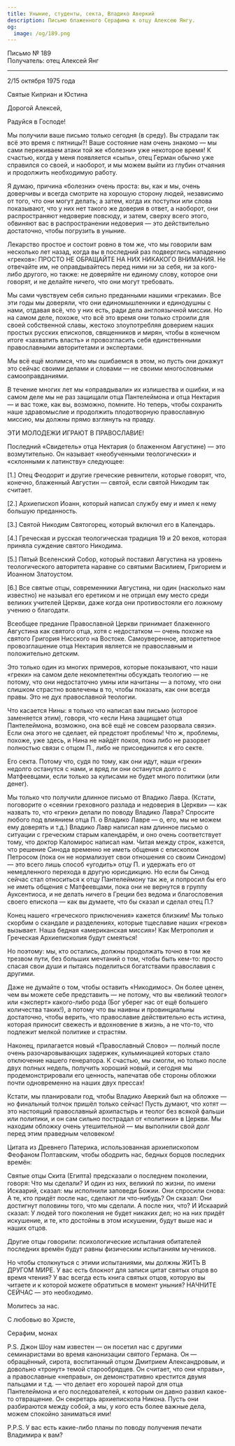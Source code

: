 ```yaml
---
title: Уныние, студенты, секта, Владико Аверкий
description: Письмо блаженного Серафима к отцу Алексею Янгу.
og:
  image: /og/189.png
---
```


<div style={{textAlign:'right', fontFamily:'monospace'}}>Письмо № 189</div>
<div style={{textAlign:'left', fontFamily:'monospace'}}>Получатель: отец Алексей Янг</div>

---

2/15 октября 1975 года

Святые Киприан и Юстина

Дорогой Алексей,

Радуйся в Господе!

Мы получили ваше письмо только сегодня (в среду). Вы страдали так всё это время с пятницы?! Ваше состояние нам очень знакомо — мы сами переживаем атаки той же «болезни» уже некоторое время! К счастью, когда у меня появляется «сыпь», отец Герман обычно уже справился со своей, и наоборот, и мы можем выйти из глубин отчаяния и продолжить необходимую работу.

Я думаю, причина «болезни» очень проста: вы, как и мы, очень доверчивы и всегда смотрите на хорошую сторону людей, независимо от того, что они могут делать; а затем, когда их поступки или слова показывают, что у них нет такого же доверия в ответ, а наоборот, они распространяют недоверие повсюду, и затем, сверху всего этого, обвиняют вас в распространении недоверия — это действительно достаточно, чтобы погрузить в уныние.

Лекарство простое и состоит ровно в том же, что мы говорили вам несколько лет назад, когда вы в последний раз подверглись нападению «греков»: ПРОСТО НЕ ОБРАЩАЙТЕ НА НИХ НИКАКОГО ВНИМАНИЯ. Не отвечайте им, не оправдывайтесь перед ними ни за себя, ни за кого-либо другого, но также: не доверяйте ни единому слову, которое они говорят, и не делайте ничего, что они могут требовать.

Мы сами чувствуем себя сильно преданными нашими «греками». Все эти годы мы доверяли, что они единомышленники и единодушны с нами, отдавая всё, что у них есть, ради дела англоязычной миссии. Но на самом деле, похоже, что всё это время они только строили для своей собственной славы, жестоко злоупотребляя доверием наших простых русских епископов, священников и мирян, чтобы в конечном итоге «захватить власть» и провозгласить себя единственными православными авторитетами и экспертами.

Мы всё ещё молимся, что мы ошибаемся в этом, но пусть они докажут это сейчас своими делами и словами — не своими многословными самооправданиями.

В течение многих лет мы «оправдывали» их излишества и ошибки, и на самом деле мы не раз защищали отца Пантелеймона и отца Нектария — и вас тоже, как вы, возможно, помните. Но теперь, чтобы сохранить наше здравомыслие и продолжить плодотворную православную миссию, мы должны прямо взглянуть на правду.

ЭТИ МОЛОДЕЖИ ИГРАЮТ В ПРАВОСЛАВИЕ!

Последний «Свидетель» отца Нектария (о блаженном Августине) — это возмутительно. Он называет «необученными теологически» и «склонными к латинству» следующее:

[1.] Отец Феодорит и другие греческие ревнители, которые говорят, что, конечно, блаженный Августин — святой, если святой Никодим так считает.

[2.] Архиепископ Иоанн, который написал службу ему и имел к нему большую преданность.

[3.] Святой Никодим Святогорец, который включил его в Календарь.

[4.] Греческая и русская теологическая традиция 19 и 20 веков, которая приняла суждение святого Никодима.

[5.] Пятый Вселенский Собор, который поставил Августина на уровень теологического авторитета наравне со святыми Василием, Григорием и Иоанном Златоустом.

[6.] Все святые отцы, современники Августина, ни один (насколько нам известно) не называл его еретиком и не отрицал ему место среди великих учителей Церкви, даже когда они противостояли его ложному учению о благодати.

Всеобщее предание Православной Церкви принимает блаженного Августина как святого отца, хотя с недостатком — очень похоже на святого Григория Нисского на Востоке. Самоуверенное, авторитетное провозглашение отца Нектария является не православным и положительно детским.

Это только один из многих примеров, которые показывают, что наши «греки» на самом деле некомпетентны обсуждать теологию — не потому, что они недостаточно умны или начитаны — а потому, что они слишком страстно вовлечены в то, чтобы показать, как они всегда правы. Это не дух православной теологии.

Что касается Нины: я только что написал вам письмо (которое заменяется этим), говоря, что «если Нина защищает отца Пантелеймона, возможно, она всё ещё не совсем разорвала связи». Если она этого не сделает, ей предстоят проблемы! Что ж, проблемы, похоже, уже здесь, и Нина не найдёт покоя, пока либо не разорвет полностью связи с отцом П., либо не присоединится к его секте.

Его секта. Потому что, судя по тому, как они идут, наши «греки» недолго останутся с нами, и вряд ли они останутся долго с Матфеевцами, если только за кулисами не будет много политики (или денег).

Мы только что получили длинное письмо от Владико Лавра. (Кстати, поговорите о «сеянии греховного разлада и недоверия в Церкви» — как назвать то, что «греки» делали по поводу Владико Лавра? Спросите любого под влиянием отца П. о Владико Лавре — о, его, мы не можем ему доверять и т.д.) Владико Лавр написал нам длинное письмо о ситуации с греческим старым календарём, и оно очень соответствует тому, что доктор Каломирос написал нам. Читая между строк, кажется, что решение Синода временно не иметь общения с епископом Петросом (пока он не нормализует свои отношения со своим Синодом) — это всего лишь способ «угодить» отцу П. и удержать его от немедленного перехода в другую юрисдикцию. Но если бы Синод сейчас стал относиться к отцу Пантелеймону так же, и попросил бы его не иметь общения с Матфеевцами, пока они не вернутся в группу Ауксентиоса, и не делать ничего в Греции без ведома и благословения своего епископа — как вы думаете, что бы сказал и сделал отец П.?

Конец нашего «греческого приключения» кажется близким! Мы только скорбим о скандале и разделениях, которые тщеславие наших «греков» вызывает. Наша бедная «американская миссия»! Как Метрополия и Греческая Архиепископия будут смеяться!

Но поэтому: мы, кто остались, должны продолжать точно в том же трезвом пути, без больших мечтаний о том, чтобы быть кем-то: просто спасая свои души и пытаясь поделиться богатствами православия с другими.

Даже не думайте о том, чтобы оставить «Никодимос». Он более ценен, чем вы можете себе представить — не потому, что вы «великий теолог» или «эксперт» какого-либо рода (Бог уберег нас от ещё большего количества таких!), а потому что вы наивны и провинциальны достаточно, чтобы верить, что православие действительно есть истина, которая приносит свежесть и вдохновение в жизнь, а не что-то, что подлежит мелкой политике и страстям.

Наконец, прилагается новый «Православный Слово» — полный после очень разочаровывающих задержек, кульминацией которых стало отключение нашего генератора. К счастью, мы смогли, но только после двух полных недель, получить хороший новый, и сегодня мы продемонстрировали его ценность, напечатав обе стороны обложки почти одновременно на наших двух прессах!

Кстати, мы планировали год, чтобы Владико Аверкий был на обложке — но финальный толчок пришёл только сейчас! Пусть думают, что хотят — это настоящий православный архипастырь и теолог без всякой фальши или политики, и он сам сильно пострадал от «политики» в Церкви. Мы находим обложку очень утешительной — мы выполнили свой долг перед этим праведным человеком!

Цитата из Древнего Патерика, использованная архиепископом Феофаном Полтавским, чтобы ободрить нас, бедных борцов последних времён:

Святые отцы Скита (Египта) предсказали о последнем поколении, говоря: Что мы сделали? И один из них, великий по жизни, по имени Искаарий, сказал: мы исполнили заповеди Божии. Они спросили снова: А те, кто придёт после нас, сделают ли что-нибудь? Он сказал: Они достигнут половины того, что мы сделали. А после них, что? И Искаарий сказал: У людей того поколения не будет никаких дел; но на них придёт искушение, и те, кто достойны в этом искушении, будут выше нас и наших отцов.

Другие отцы говорили: психологические испытания обитателей последних времён будут равны физическим испытаниям мучеников.

Но чтобы столкнуться с этими испытаниями, мы должны ЖИТЬ В ДРУГОМ МИРЕ. У вас есть блокнот для записи цитат святых отцов во время чтения? У вас всегда есть книга святых отцов, которую вы читаете и к которой можете обратиться в момент уныния? НАЧНИТЕ СЕЙЧАС — это необходимо.

Молитесь за нас.

С любовью во Христе,

Серафим, монах

P.S. Джон Шоу нам известен — он посетил нас с другими семинаристами во время канонизации святого Германа. Он — обращённый, сирота, воспитанный отцом Дмитрием Александровым, и довольно «тронут» темой старообрядцев. Он считает, что они «правы», а православные «неправы», он демонстративно крестится двумя пальцами и т.д. — что делает его хорошей парой для отца Пантелеймона и его последователей, к которым он давно развил какое-то отвращение. Он секретарь архиепископа Никона. Пусть они разбираются между собой, а мы, у кого есть более важные дела, можем спокойно заниматься ими!

P.P.S. У вас есть какие-либо планы по поводу получения печати Владимира к вам?
